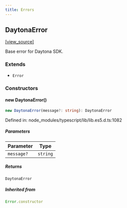 ```yaml
---
title: Errors
---
```


## DaytonaError

[[view_source]](https://github.com/MDzaja/sdk/blob/e2c391f367e740a14945617b9e5c7b965ba4d7d9/packages/typescript/src/errors/DaytonaError.ts#L8)

Base error for Daytona SDK.

### Extends

- `Error`

### Constructors

#### new DaytonaError()

```ts
new DaytonaError(message?: string): DaytonaError
```

Defined in: node\_modules/typescript/lib/lib.es5.d.ts:1082

##### Parameters

| Parameter | Type |
| ------ | ------ |
| `message?` | `string` |

##### Returns

`DaytonaError`

##### Inherited from

```ts
Error.constructor
```

